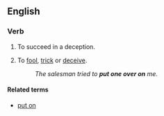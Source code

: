 ==English==

===Verb===
{{en-verb|inf= to [[put]] [[one]] [[over]] ([[on]])|puts one over|putting one over|put one over}}

# {{idiom}} To succeed in a deception.
# {{idiom|with ''on''}} To [[fool]], [[trick]] or [[deceive]].
#:''The salesman tried to '''put one over on''' me.''

====Related terms====
*[[put on]]